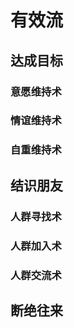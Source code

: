 # 有效流

## 达成目标

### 意愿维持术

### 情谊维持术

### 自重维持术

## 结识朋友

### 人群寻找术

### 人群加入术

### 人群交流术

## 断绝往来
